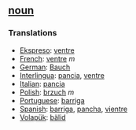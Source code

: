 == [[noun]] == 
=== Translations === 
*[[Ekspreso]]: [[ventre]]
*[[French]]: [[ventre]] ''m''
*[[German]]: [[Bauch]] 
*[[Interlingua]]: [[pancia]], [[ventre]] 
*[[Italian]]: [[pancia]]
*[[Polish]]: [[brzuch]] ''m''
*[[Portuguese]]: [[barriga]] 
*[[Spanish]]: [[barriga]], [[pancha]], [[vientre]] 
*[[Volapük]]: [[bälid]]